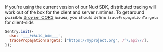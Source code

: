 If you're using the current version of our Nuxt SDK, distributed tracing will work out of the box for the client and server runtimes. To get around possible [Browser CORS](https://developer.mozilla.org/en-US/docs/Web/HTTP/CORS) issues, you should define `tracePropagationTargets` for client-side.

```javascript {filename:sentry.client.config.(js|ts)}
Sentry.init({
  dsn: "___PUBLIC_DSN___",
  tracePropagationTargets: ["https://myproject.org", /^\/api\//],
});
```
